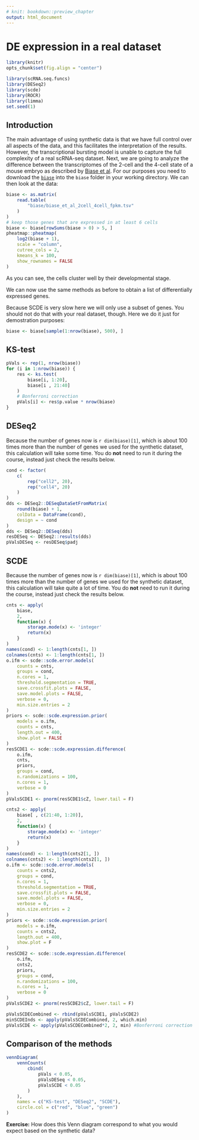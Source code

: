 ```yaml
---
# knit: bookdown::preview_chapter
output: html_document
---
```


# DE expression in a real dataset

```r
library(knitr)
opts_chunk$set(fig.align = "center")
```
```r
library(scRNA.seq.funcs)
library(DESeq2)
library(scde)
library(ROCR)
library(limma)
set.seed(1)
```

## Introduction

The main advantage of using synthetic data is that we have full
control over all aspects of the data, and this facilitates the
interpretation of the results. However, the transcriptional bursting
model is unable to capture the full complexity of a real scRNA-seq
dataset. Next, we are going to analyze the difference between the
transcriptomes of the 2-cell and the 4-cell state of a mouse embryo as
described by [Biase et al](http://genome.cshlp.org/content/24/11/1787.short). For our purposes you need to download the [`biase`](http://hemberg-lab.github.io/scRNA.seq.course/biase/biase.txt) into the `biase` folder in your working directory. We can then look at the data:
```r
biase <- as.matrix(
    read.table(
        "biase/biase_et_al_2cell_4cell_fpkm.tsv"
    )
)
# keep those genes that are expressed in at least 6 cells
biase <- biase[rowSums(biase > 0) > 5, ]
pheatmap::pheatmap(
    log2(biase + 1),
    scale = "column",
    cutree_cols = 2,
    kmeans_k = 100,
    show_rownames = FALSE
)
```

As you can see, the cells cluster well by their developmental stage.

We can now use the same methods as before to obtain a list of
differentially expressed genes.

Because SCDE is very slow here we will only use a subset of genes. You should not do that with your real dataset, though. Here we do it just for demostration purposes:
```r
biase <- biase[sample(1:nrow(biase), 500), ]
```

## KS-test

```r
pVals <- rep(1, nrow(biase))
for (i in 1:nrow(biase)) {
    res <- ks.test(
        biase[i, 1:20],
        biase[i , 21:40]
    )
    # Bonferroni correction
    pVals[i] <- res$p.value * nrow(biase)
}
```

## DESeq2

Because the number of genes now is `r dim(biase)[1]`, which is about 100 times more than the number of genes we used for the synthetic dataset, this calculation will take some time. You do __not__ need to run it during the course, instead just check the results below.

```r
cond <- factor(
    c(
        rep("cell2", 20),
        rep("cell4", 20)
    )
)
dds <- DESeq2::DESeqDataSetFromMatrix(
    round(biase) + 1,
    colData = DataFrame(cond),
    design = ~ cond
)
dds <- DESeq2::DESeq(dds)
resDESeq <- DESeq2::results(dds)
pValsDESeq <- resDESeq$padj
```

## SCDE

Because the number of genes now is `r dim(biase)[1]`, which is about 100 times more than the number of genes we used for the synthetic dataset, this calculation will take quite a lot of time. You do __not__ need to run it during the course, instead just check the results below.

```r
cnts <- apply(
    biase,
    2,
    function(x) {
        storage.mode(x) <- 'integer'
        return(x)
    }
)
names(cond) <- 1:length(cnts[1, ])
colnames(cnts) <- 1:length(cnts[1, ]) 
o.ifm <- scde::scde.error.models(
    counts = cnts,
    groups = cond,
    n.cores = 1,
    threshold.segmentation = TRUE,
    save.crossfit.plots = FALSE,
    save.model.plots = FALSE,
    verbose = 0,
    min.size.entries = 2
)
priors <- scde::scde.expression.prior(
    models = o.ifm,
    counts = cnts,
    length.out = 400,
    show.plot = FALSE
)
resSCDE1 <- scde::scde.expression.difference(
    o.ifm,
    cnts,
    priors,
    groups = cond,
    n.randomizations = 100,
    n.cores = 1,
    verbose = 0
)
pValsSCDE1 <- pnorm(resSCDE1$cZ, lower.tail = F)

cnts2 <- apply(
    biase[ , c(21:40, 1:20)],
    2,
    function(x) {
        storage.mode(x) <- 'integer'
        return(x)
    }
)
names(cond) <- 1:length(cnts2[1, ])
colnames(cnts2) <- 1:length(cnts2[1, ]) 
o.ifm <- scde::scde.error.models(
    counts = cnts2,
    groups = cond,
    n.cores = 1,
    threshold.segmentation = TRUE,
    save.crossfit.plots = FALSE,
    save.model.plots = FALSE,
    verbose = 0,
    min.size.entries = 2
)
priors <- scde::scde.expression.prior(
    models = o.ifm,
    counts = cnts2,
    length.out = 400,
    show.plot = F
)
resSCDE2 <- scde::scde.expression.difference(
    o.ifm,
    cnts2,
    priors,
    groups = cond,
    n.randomizations = 100,
    n.cores = 1,
    verbose = 0
)
pValsSCDE2 <- pnorm(resSCDE2$cZ, lower.tail = F) 

pValsSCDECombined <- rbind(pValsSCDE1, pValsSCDE2)
minSCDEInds <- apply(pValsSCDECombined, 2, which.min)
pValsSCDE <- apply(pValsSCDECombined*2, 2, min) #Bonferroni correction
```

## Comparison of the methods
```r
vennDiagram(
    vennCounts(
        cbind(
            pVals < 0.05,
            pValsDESeq < 0.05,
            pValsSCDE < 0.05
        )
    ),
    names = c("KS-test", "DESeq2", "SCDE"),
    circle.col = c("red", "blue", "green")
)
```

__Exercise:__ How does this Venn diagram correspond to what you would expect based on the synthetic data? 
